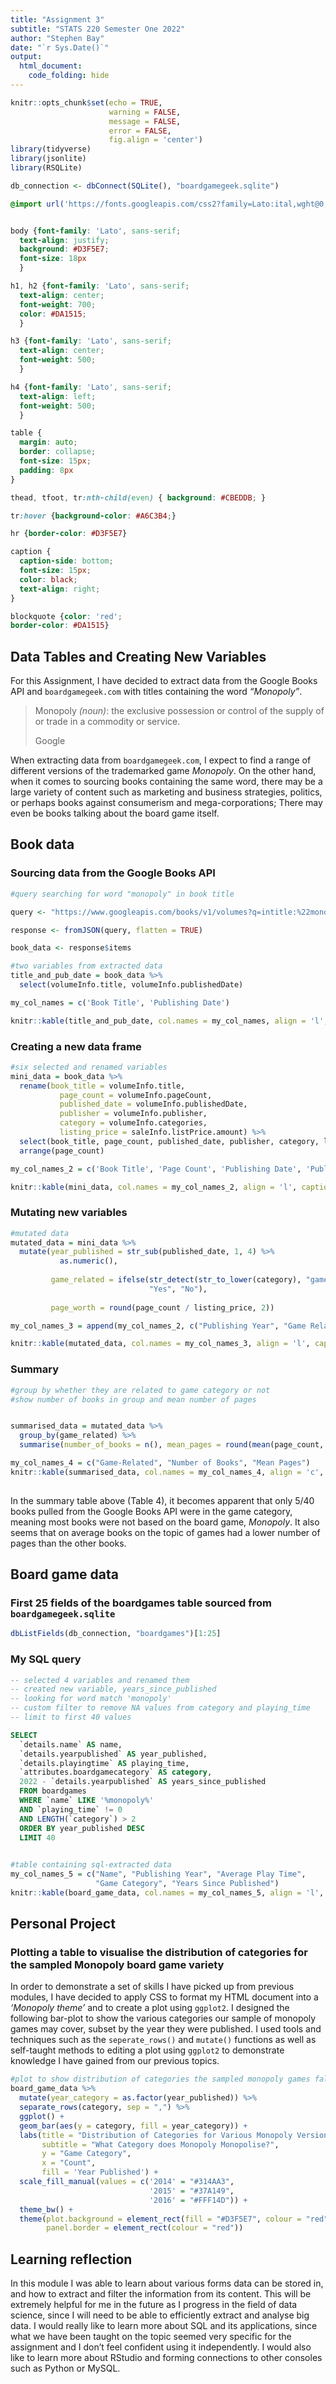 ```yaml
---
title: "Assignment 3"
subtitle: "STATS 220 Semester One 2022"
author: "Stephen Bay"
date: "`r Sys.Date()`"
output: 
  html_document:
    code_folding: hide
---
```


```r
knitr::opts_chunk$set(echo = TRUE, 
                      warning = FALSE, 
                      message = FALSE, 
                      error = FALSE,
                      fig.align = 'center')
library(tidyverse)
library(jsonlite)
library(RSQLite)

db_connection <- dbConnect(SQLite(), "boardgamegeek.sqlite")
```



```css
@import url('https://fonts.googleapis.com/css2?family=Lato:ital,wght@0,400;0,700;1,400&display=swap');


body {font-family: 'Lato', sans-serif;
  text-align: justify;
  background: #D3F5E7;
  font-size: 18px
  }

h1, h2 {font-family: 'Lato', sans-serif;
  text-align: center;
  font-weight: 700;
  color: #DA1515;
  }

h3 {font-family: 'Lato', sans-serif;
  text-align: center;
  font-weight: 500;
  }

h4 {font-family: 'Lato', sans-serif;
  text-align: left;
  font-weight: 500;
  }

table {
  margin: auto;
  border: collapse;
  font-size: 15px;
  padding: 8px
}

thead, tfoot, tr:nth-child(even) { background: #CBEDDB; }

tr:hover {background-color: #A6C3B4;}

hr {border-color: #D3F5E7}

caption {
  caption-side: bottom;
  font-size: 15px;
  color: black;
  text-align: right;
}

blockquote {color: 'red';
border-color: #DA1515}

```


## Data Tables and Creating New Variables

For this Assignment, I have decided to extract data from the Google Books API and `boardgamegeek.com` with titles containing the word *"Monopoly"*.

> Monopoly *(noun)*: the exclusive possession or control of the supply of or trade in a commodity or service.
>
> Google

When extracting data from `boardgamegeek.com`, I expect to find a range of different versions of the trademarked game *Monopoly*. On the other hand, when it comes to sourcing books containing the same word, there may be a large variety of content such as marketing and business strategies, politics, or perhaps books against consumerism and mega-corporations; There may even be books talking about the board game itself.


## Book data

### Sourcing data from the Google Books API

```r

#query searching for word "monopoly" in book title

query <- "https://www.googleapis.com/books/v1/volumes?q=intitle:%22monopoly%22&startIndex=0&maxResults=40"

response <- fromJSON(query, flatten = TRUE)

book_data <- response$items

#two variables from extracted data
title_and_pub_date = book_data %>%
  select(volumeInfo.title, volumeInfo.publishedDate)

my_col_names = c('Book Title', 'Publishing Date')

knitr::kable(title_and_pub_date, col.names = my_col_names, align = 'l', caption = "Table 1")
```

### Creating a new data frame


```r

#six selected and renamed variables
mini_data = book_data %>%
  rename(book_title = volumeInfo.title,
           page_count = volumeInfo.pageCount,
           published_date = volumeInfo.publishedDate,
           publisher = volumeInfo.publisher,
           category = volumeInfo.categories,
           listing_price = saleInfo.listPrice.amount) %>%
  select(book_title, page_count, published_date, publisher, category, listing_price) %>%
  arrange(page_count)

my_col_names_2 = c('Book Title', 'Page Count', 'Publishing Date', 'Publisher', 'Category', 'Listing Price')

knitr::kable(mini_data, col.names = my_col_names_2, align = 'l', caption = "Table 2")

```

### Mutating new variables


```r
#mutated data
mutated_data = mini_data %>%
  mutate(year_published = str_sub(published_date, 1, 4) %>% 
           as.numeric(),
         
         game_related = ifelse(str_detect(str_to_lower(category), "game"),
                               "Yes", "No"),
         
         page_worth = round(page_count / listing_price, 2))

my_col_names_3 = append(my_col_names_2, c("Publishing Year", "Game Related", "Price per Page"))

knitr::kable(mutated_data, col.names = my_col_names_3, align = 'l', caption = "Table 3")


```

### Summary

```r
#group by whether they are related to game category or not
#show number of books in group and mean number of pages


summarised_data = mutated_data %>%
  group_by(game_related) %>%
  summarise(number_of_books = n(), mean_pages = round(mean(page_count, na.rm = TRUE), 2))

my_col_names_4 = c("Game-Related", "Number of Books", "Mean Pages")
knitr::kable(summarised_data, col.names = my_col_names_4, align = 'c', caption = "Table 4")
  
```
In the summary table above (Table 4), it becomes apparent that only 5/40 books pulled from the Google Books API were in the game category, meaning most books were not based on the board game, *Monopoly*. It also seems that on average books on the topic of games had a lower number of pages than the other books.


## Board game data

### First 25 fields of the boardgames table sourced from `boardgamegeek.sqlite`


```r
dbListFields(db_connection, "boardgames")[1:25]

```

### My SQL query


```sql
-- selected 4 variables and renamed them
-- created new variable, years_since_published
-- looking for word match 'monopoly'
-- custom filter to remove NA values from category and playing_time
-- limit to first 40 values

SELECT 
  `details.name` AS name, 
  `details.yearpublished` AS year_published, 
  `details.playingtime` AS playing_time,
  `attributes.boardgamecategory` AS category,
  2022 - `details.yearpublished` AS years_since_published
  FROM boardgames
  WHERE `name` LIKE '%monopoly%' 
  AND `playing_time` != 0
  AND LENGTH(`category`) > 2
  ORDER BY year_published DESC
  LIMIT 40
  
```
```r

#table containing sql-extracted data
my_col_names_5 = c("Name", "Publishing Year", "Average Play Time",
                   "Game Category", "Years Since Published")
knitr::kable(board_game_data, col.names = my_col_names_5, align = 'l', caption = "Table 5")
```


## Personal Project
### Plotting a table to visualise the distribution of categories for the sampled Monopoly board game variety

In order to demonstrate a set of skills I have picked up from previous modules, I have decided to apply CSS to format my HTML document into a *'Monopoly theme'* and to create a plot using `ggplot2`. I designed the following  bar-plot to show the various categories our sample of monopoly games may cover, subset by the year they were published. I used tools and techniques such as the `seperate_rows()` and `mutate()` functions as well  as self-taught methods to editing a plot using `ggplot2` to demonstrate knowledge I have gained from our previous topics.

```r
#plot to show distribution of categories the sampled monopoly games fall under
board_game_data %>%
  mutate(year_category = as.factor(year_published)) %>%
  separate_rows(category, sep = ",") %>%
  ggplot() +
  geom_bar(aes(y = category, fill = year_category)) +
  labs(title = "Distribution of Categories for Various Monopoly Versions",
       subtitle = "What Category does Monopoly Monopolise?",
       y = "Game Category",
       x = "Count",
       fill = 'Year Published') +
  scale_fill_manual(values = c('2014' = "#314AA3",
                               '2015' = "#37A149",
                               '2016' = "#FFF14D")) +
  theme_bw() +
  theme(plot.background = element_rect(fill = "#D3F5E7", colour = "red"),
        panel.border = element_rect(colour = "red"))

```

## Learning reflection

In this module I was able to learn about various forms data can be stored in, and how to extract and filter the information from its content. This will be extremely helpful for me in the future as I progress in the field of data science, since I will need to be able to efficiently extract and analyse big data. I would really like to learn more about SQL and its applications, since what we have been taught on the topic seemed very specific for the assignment and I don't feel confident using it independently. I would also like to learn more about RStudio and forming connections to other consoles such as Python or MySQL.

